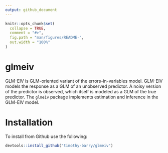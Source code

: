 ```yaml
---
output: github_document
---
```


<!-- README.md is generated from README.Rmd. Please edit that file -->

```r
knitr::opts_chunk$set(
  collapse = TRUE,
  comment = "#>",
  fig.path = "man/figures/README-",
  out.width = "100%"
)
```

# glmeiv

GLM-EIV is GLM-oriented variant of the errors-in-variables model. GLM-EIV models the response as a GLM of an unobserved predictor. A noisy version of the predictor is observed, which itself is modeled as a GLM of the true predictor. The `glmeiv` package implements estimation and inference in the GLM-EIV model.

# Installation

To install from Github use the following:

```r
devtools::install_github("timothy-barry/glmeiv")
```

